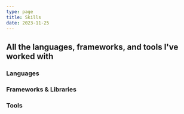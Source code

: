 ```yaml
---
type: page
title: Skills
date: 2023-11-25
---
```


## All the languages, frameworks, and tools I've worked with

### Languages

<div style={{ display: 'flex', flexWrap: 'wrap' }}>
  <SkillCard skillName="Python" iconName="devicon-python-plain" iconLibrary="devicon" />
  <SkillCard skillName="C" iconName="devicon-c-plain" iconLibrary="devicon" />
  <SkillCard skillName="Java" iconName="devicon-java-plain" iconLibrary="devicon" />
  <SkillCard skillName="Swift" iconName="devicon-swift-plain" iconLibrary="devicon" />
  <SkillCard skillName="JavaScript" iconName="devicon-javascript-plain" iconLibrary="devicon" />
  <SkillCard skillName="PostgreSQL" iconName="devicon-postgresql-plain" iconLibrary="devicon" />
  <SkillCard skillName="HTML" iconName="devicon-html5-plain" iconLibrary="devicon" />
  <SkillCard skillName="RISC-V Assembly" iconName="" iconLibrary="" />
</div>

### Frameworks & Libraries

<div style={{ display: 'flex', flexWrap: 'wrap' }}>
  <SkillCard skillName="SwiftUI" iconName="devicon-swift-plain" iconLibrary="devicon" />
  <SkillCard skillName="React" iconName="devicon-react-original" iconLibrary="devicon" />
  <SkillCard skillName="FastAPI" iconName="devicon-fastapi-plain" iconLibrary="devicon" />
  <SkillCard skillName="SQLAlchemy" iconName="devicon-sqlalchemy-plain" iconLibrary="devicon" />
  <SkillCard skillName="Node.js" iconName="devicon-nodejs-plain" iconLibrary="devicon" />
  <SkillCard skillName="Express.js" iconName="devicon-express-original" iconLibrary="devicon" />
  <SkillCard skillName="Pandas" iconName="devicon-pandas-original" iconLibrary="devicon" />
  <SkillCard skillName="NumPy" iconName="devicon-numpy-original" iconLibrary="devicon" />
  <SkillCard skillName="Next.js" iconName="devicon-nextjs-original" iconLibrary="devicon" />
</div>

### Tools

<div style={{ display: 'flex', flexWrap: 'wrap' }}>
  <SkillCard skillName="Git" iconName="devicon-git-plain" iconLibrary="devicon" />
  <SkillCard skillName="Docker" iconName="devicon-docker-plain" iconLibrary="devicon" />
  <SkillCard skillName="Firebase" iconName="devicon-firebase-plain" iconLibrary="devicon" />
  <SkillCard skillName="MongoDB" iconName="devicon-mongodb-plain" iconLibrary="devicon" />
  <SkillCard skillName="Alembic" iconName="bi-database-down" iconLibrary="bootstrap" />
  <SkillCard skillName="Vercel" iconName="bi-cloud-arrow-up-fill" iconLibrary="bootstrap" />
  <SkillCard skillName="Supabase" iconName="bi-cloud-fill" iconLibrary="bootstrap" />

</div>
